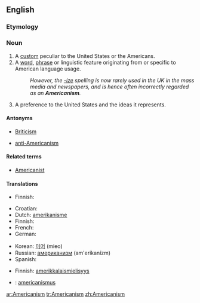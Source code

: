 {{wikipedia|dab=Americanism}}
==English==

===Etymology===
{{suffix|American|ism}}

===Noun===
{{en-noun|s|-}}

# A [[custom]] peculiar to the United States or the Americans.
# A [[word]], [[phrase]] or linguistic feature originating from or specific to American language usage.
#: ''However, the [[-ize]] spelling is now rarely used in the UK in the mass media and newspapers, and is hence often incorrectly regarded as an '''Americanism'''.''
# A preference to the United States and the ideas it represents.

====Antonyms====
*{{sense|word specific to American usage}} [[Briticism]]
*{{sense|preference for the U.S.}} [[anti-Americanism]]

====Related terms====
*[[Americanist]]

====Translations====
{{trans-top|custom}}
* Finnish: {{t+|fi|amerikanismi}}
{{trans-mid}}
{{trans-bottom}}

{{trans-top|linguistic feature}}
* Croatian: {{t-|hr|amerikanizam|m}}
* Dutch: [[amerikanisme]] {{n}}
* Finnish: {{t+|fi|amerikanismi}}
* French: {{t+|fr|américanisme}}
* German: {{t-|de|Amerikanismus|m}}
{{trans-mid}}
* Korean: [[미어]] (mieo)
* Russian: [[американизм]] (am'erikanízm) {{m}}
* Spanish: {{t-|es|americanismo|m}}
{{trans-bottom}}

{{trans-top|preference}}
* Finnish: [[amerikkalaismielisyys]]
{{trans-mid}}
{{trans-bottom}}

{{checktrans-top}}
*{{ttbc|Latin}}: [[americanismus]]
{{trans-bottom}}

[[ar:Americanism]]
[[tr:Americanism]]
[[zh:Americanism]]